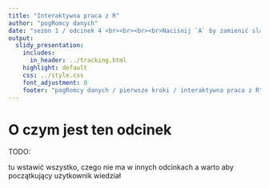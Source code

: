 ```yaml
---
title: "Interaktywna praca z R"
author: "pogRomcy danych"
date: "sezon 1 / odcinek 4 <br><br><br><br>Naciśnij `A` by zamienić slajdy na ciągły tekst. <br> Naciśnij `T` by wyświetlić spis treści."
output:
  slidy_presentation:
    includes:
      in_header: ../tracking.html
    highlight: default
    css: ../style.css
    font_adjustment: 0
    footer: "pogRomcy danych / pierwsze kroki / interaktywna praca z R"
---
```


# O czym jest ten odcinek


TODO:

tu wstawić wszystko, czego nie ma w innych odcinkach a warto aby początkujący użytkownik wiedział

